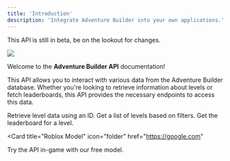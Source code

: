```yaml
---
title: 'Introduction'
description: 'Integrate Adventure Builder into your own applications.'
---
```

<Warning>This API is still in beta, be on the lookout for changes.</Warning>

<img
  src="/images/Image2.png"
/>

Welcome to the **Adventure Builder API** documentation! 

This API allows you to interact with various data from the Adventure Builder database. Whether you're looking to retrieve information about levels or fetch leaderboards, this API provides the necessary endpoints to access this data.

<CardGroup cols={3}>
  <Card
    title="Level Endpoint"
    icon="cube"
    href="api-reference/endpoint/level"
  >
    Retrieve level data using an ID.
  </Card>
  <Card
    title="Level-List Endpoint"
    icon="map"
    href="api-reference/endpoint/level-list"
  >
    Get a list of levels based on filters.
  </Card>
  <Card
    title="Leaderboard Endpoint"
    icon="trophy"
    href="api-reference/endpoint/leaderboard"
  >
    Get the leaderboard for a level.
  </Card>
</CardGroup>

<Card
  title="Roblox Model"
  icon="folder"
  href="https://google.com"
>
  Try the API in-game with our free model.
</Card>